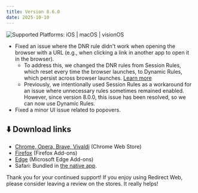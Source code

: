```yaml
---
title: Version 8.6.0
date: 2025-10-10
---
```


![Supported Platforms: iOS | macOS | visionOS](https://img.shields.io/badge/Platforms-iOS%20|%20macOS%20|%20visionOS-white)

* Fixed an issue where the DNR rule didn't work when opening the browser with a URL (e.g., when clicking a link in another app to open it in the browser).
    * To address this, we changed the DNR rules from Session Rules, which reset every time the browser launches, to Dynamic Rules, which persist across browser launches. [Learn more](https://developer.mozilla.org/en-US/docs/Mozilla/Add-ons/WebExtensions/API/declarativeNetRequest#rulesets)
    * Previously, we intentionally used Session Rules as a workaround for an issue where unnecessary rules sometimes remained enabled. However, since version 8.0.0, this issue has been resolved, so we can now use Dynamic Rules.
* Fixed a minor UI issue related to popovers.

<!--truncate-->

## ⬇️ Download links

- [Chrome, Opera, Brave, Vivaldi](https://chromewebstore.google.com/detail/ffglckbhfbfmdkefdmjbhpnffkcmlhdh) (Chrome Web Store)
- [Firefox](https://addons.mozilla.org/firefox/addon/redirect-web/) (Firefox Add-ons)
- [Edge](https://microsoftedge.microsoft.com/addons/detail/hmfkakfdccgdpgemaicfgngnmflefpga) (Microsoft Edge Add-ons)
- Safari: Bundled in [the native app](https://apps.apple.com/app/id1571283503).

Thank you for your continued support! If you enjoy using Redirect Web, please consider leaving a review on the stores. It really helps!
